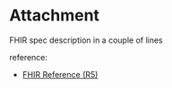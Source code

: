 

<Meta of={Stories}/>

# Attachment

FHIR spec description in a couple of lines

reference:
* [ FHIR Reference (R5)](http://hl7.org/fhir/datatypes.html#attachment)


<Canvas of={Stories.Display}/>

<Canvas of={Stories.Display2}/>

<Canvas of={Stories.Structure}/>
